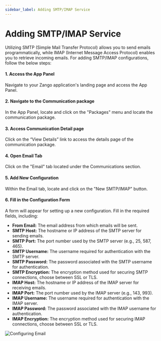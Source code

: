 ```yaml
---
sidebar_label: Adding SMTP/IMAP Service
---
```


# Adding SMTP/IMAP Service

Utilizing SMTP (Simple Mail Transfer Protocol) allows you to send emails programmatically, while IMAP (Internet Message Access Protocol) enables you to retrieve incoming emails. For adding SMTP/IMAP configurations, follow the below steps:

#### 1. Access the App Panel

Navigate to your Zango application's landing page and access the App Panel.

#### 2. Navigate to the Communication package

In the App Panel, locate and click on the "Packages" menu and locate the communication package.

#### 3. Access Communication Detail page

Click on the “View Details” link to access the details page of the communication package.

#### 4. Open Email Tab

Click on the "Email" tab located under the Communications section.

#### 5. Add New Configuration

Within the Email tab, locate and click on the "New SMTP/IMAP" button.

#### 6. Fill in the Configuration Form

A form will appear for setting up a new configuration. Fill in the required fields, including:

- **From Email:** The email address from which emails will be sent.
- **SMTP Host:** The hostname or IP address of the SMTP server for sending emails.
- **SMTP Port:** The port number used by the SMTP server (e.g., 25, 587, 465).
- **SMTP Username:** The username required for authentication with the SMTP server.
- **SMTP Password:** The password associated with the SMTP username for authentication.
- **SMTP Encryption:** The encryption method used for securing SMTP connections, choose between SSL or TLS.
- **IMAP Host:** The hostname or IP address of the IMAP server for receiving emails.
- **IMAP Port:** The port number used by the IMAP server (e.g., 143, 993).
- **IMAP Username:** The username required for authentication with the IMAP server.
- **IMAP Password:** The password associated with the IMAP username for authentication.
- **IMAP Encryption:** The encryption method used for securing IMAP connections, choose between SSL or TLS.

![Configuring Email](./images/emailConfiguration.png)
